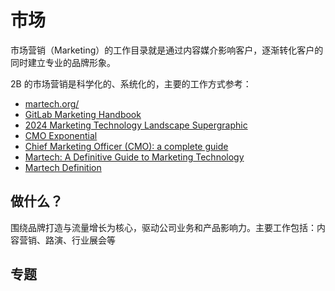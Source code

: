 

# 市场

市场营销（Marketing）的工作目录就是通过内容媒介影响客户，逐渐转化客户的同时建立专业的品牌形象。  

2B 的市场营销是科学化的、系统化的，主要的工作方式参考：

- [martech.org/](https://martech.org/)
- [GitLab Marketing Handbook](https://handbook.gitlab.com/handbook/marketing/)
- [2024 Marketing Technology Landscape Supergraphic](https://chiefmartec.com/2024/05/2024-marketing-technology-landscape-supergraphic-14106-martech-products-27-8-growth-yoy/)
- [CMO Exponential](https://cmox.co/)
- [Chief Marketing Officer (CMO): a complete guide](https://awware.co/blog/chief-marketing-officer)
- [Martech: A Definitive Guide to Marketing Technology](https://www.wrike.com/marketing-guide/martech/)
- [Martech Definition](https://builtin.com/martech)

## 做什么？

围绕品牌打造与流量增长为核心，驱动公司业务和产品影响力。主要工作包括：内容营销、路演、行业展会等

## 专题

<DocCardList items={useCurrentSidebarCategory().items}/>